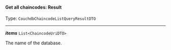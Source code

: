 


#### Get all chaincodes: Result

Type: `CouchdbChaincodeListQueryResultDTO`

---

***items*** `List<ChaincodeUriDTO>`

The name of the database.


